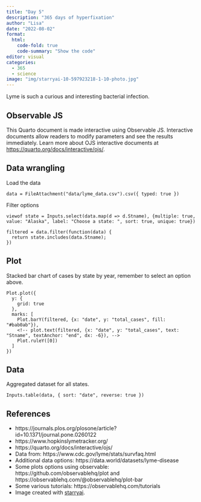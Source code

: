 ```yaml
---
title: "Day 5"
description: "365 days of hyperfixation"
author: "Lisa"
date: "2022-08-02"
format:
  html:
    code-fold: true
    code-summary: "Show the code"
editor: visual
categories:
  - 365
  - science
image: "img/starryai-10-597923218-1-10-photo.jpg"
---
```


Lyme is such a curious and interesting bacterial infection. 

## Observable JS

This Quarto document is made interactive using Observable JS. Interactive documents allow readers to modify parameters and see the results immediately. Learn more about OJS interactive documents at <https://quarto.org/docs/interactive/ojs/>.

## Data wrangling

Load the data

```ojs
data = FileAttachment("data/lyme_data.csv").csv({ typed: true })
```

Filter options

```ojs
viewof state = Inputs.select(data.map(d => d.Stname), {multiple: true, value: "Alaska", label: "Choose a state: ", sort: true, unique: true})

filtered = data.filter(function(data) {
  return state.includes(data.Stname);
})
```

::: panel-tabset
## Plot

Stacked bar chart of cases by state by year, remember to select an option above.

```ojs
Plot.plot({
  y: {
    grid: true
  },
  marks: [
    Plot.barY(filtered, {x: "date", y: "total_cases", fill: "#bab0ab"}),
    <!-- plot.text(filtered, {x: "date", y: "total_cases", text: "Stname", textAnchor: "end", dx: -6}), -->
    Plot.ruleY([0])
  ]
})
```

## Data

Aggregated dataset for all states.

```ojs
Inputs.table(data, { sort: "date", reverse: true })
```
:::

## References

-   https://journals.plos.org/plosone/article?id=10.1371/journal.pone.0260122
-   https://www.hopkinslymetracker.org/
-   https://quarto.org/docs/interactive/ojs/
-   Data from: https://www.cdc.gov/lyme/stats/survfaq.html\
-   Additional data options: https://data.world/datasets/lyme-disease
-   Some plots options using observable: https://github.com/observablehq/plot and https://observablehq.com/@observablehq/plot-bar
-   Some various tutorials: https://observablehq.com/tutorials
-   Image created with [starryai](https://www.starryai.com/). 
